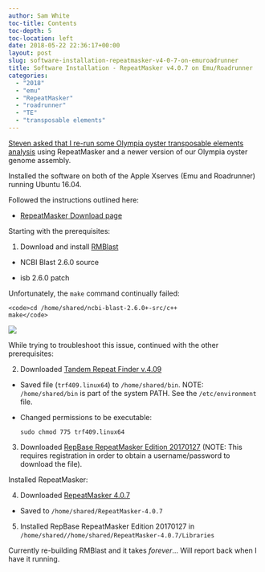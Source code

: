 ```yaml
---
author: Sam White
toc-title: Contents
toc-depth: 5
toc-location: left
date: 2018-05-22 22:36:17+00:00
layout: post
slug: software-installation-repeatmasker-v4-0-7-on-emuroadrunner
title: Software Installation - RepeatMasker v4.0.7 on Emu/Roadrunner
categories:
  - "2018"
  - "emu"
  - "RepeatMasker"
  - "roadrunner"
  - "TE"
  - "transposable elements"
---
```


[Steven asked that I re-run some Olympia oyster transposable elements analysis](https://github.com/RobertsLab/resources/issues/265) using RepeatMasker and a newer version of our Olympia oyster genome assembly.

Installed the software on both of the Apple Xserves (Emu and Roadrunner) running Ubuntu 16.04.

Followed the instructions outlined here:





  * [RepeatMasker Download page](https://www.repeatmasker.org/RMDownload.html)



Starting with the prerequisites:

1. Download and install [RMBlast](https://www.repeatmasker.org/RMBlast.html)





  * NCBI Blast 2.6.0 source



  * isb 2.6.0 patch






Unfortunately, the `make` command continually failed:


    
    <code>cd /home/shared/ncbi-blast-2.6.0+-src/c++
    make</code>



![](https://owl.fish.washington.edu/Athaliana/20180522_repeatmasker_make_error_01.png)

While trying to troubleshoot this issue, continued with the other prerequisites:

2. Downloaded [Tandem Repeat Finder v.4.09](https://tandem.bu.edu/trf/trf.download.html)





  * Saved file (`trf409.linux64`) to `/home/shared/bin`. NOTE: `/home/shared/bin` is part of the system PATH. See the `/etc/environment` file.



  * Changed permissions to be executable:





    
    <code>sudo chmod 775 trf409.linux64</code>





3. Downloaded [RepBase RepeatMasker Edition 20170127](https://www.girinst.org/server/RepBase/index.php) (NOTE: This requires registration in order to obtain a username/password to download the file).

Installed RepeatMasker:

4. Downloaded [RepeatMasker 4.0.7](https://www.repeatmasker.org/RMDownload.html)





  * Saved to `/home/shared/RepeatMasker-4.0.7`



5. Installed RepBase RepeatMasker Edition 20170127 in `/home/shared//home/shared/RepeatMasker-4.0.7/Libraries`

Currently re-building RMBlast and it takes _forever_... Will report back when I have it running.
